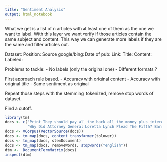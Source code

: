 ```yaml
---
title: "Sentiment Analysis"
output: html_notebook
---
```


What we get is a list of n articles with at least one of them as the one we want to label.
With this layer we want verify if those articles contain the same subject and content.
This way we can generate more labels if they are the same and filter articles out.


Dataset:
  Position:
  Source google/bing:
  Date of pub:
  Link:
  Title:
  Content:
  Labeled:


Problems to tackle: 
- No labels (only the original one)
- Different formats ?

First approach rule based.
- Accuracy with original content
- Accuracy with original title
- Same sentiment as original

Repeat those steps with the stemming, tokenized, remove stop words of dataset.

Find a cutoff.

```r
library(tm)
docs <- c("Print They should pay all the back all the money plus interest. The entire family and everyone who came in with them need to be deported asap. Why did it take two years to bust them? Here we go again …another group stealing from the government and taxpayers! A group of Somalis stole over four million in government benefits over just 10 months! We’ve reported on numerous cases like this one where the Muslim refugees/immigrants commit fraud by scamming our system…It’s way out of control! More Related", 
          "Why Did Attorney General Loretta Lynch Plead The Fifth? Barracuda Brigade 2016-10-28 Print The administration is blocking congressional probe into cash payments to Iran. Of course she needs to plead the 5th. She either can’t recall, refuses to answer, or just plain deflects the question. Straight up corruption at its finest! 100percentfedUp.com ; Talk about covering your ass! Loretta Lynch did just that when she plead the Fifth to avoid incriminating herself over payments to Iran…Corrupt to the core! Attorney General Loretta Lynch is declining to comply with an investigation by leading members of Congress about the Obama administration’s secret efforts to send Iran $1.7 billion in cash earlier this year, prompting accusations that Lynch has “pleaded the Fifth” Amendment to avoid incriminating herself over these payments, according to lawmakers and communications exclusively obtained by the Washington Free Beacon. Sen. Marco Rubio (R., Fla.) and Rep. Mike Pompeo (R., Kan.) initially presented Lynch in October with a series of questions about how the cash payment to Iran was approved and delivered. In an Oct. 24 response, Assistant Attorney General Peter Kadzik responded on Lynch’s behalf, refusing to answer the questions and informing the lawmakers that they are barred from publicly disclosing any details about the cash payment, which was bound up in a ransom deal aimed at freeing several American hostages from Iran. The response from the attorney general’s office is “unacceptable” and provides evidence that Lynch has chosen to “essentially plead the fifth and refuse to respond to inquiries regarding [her]role in providing cash to the world’s foremost state sponsor of terrorism,” Rubio and Pompeo wrote on Friday in a follow-up letter to Lynch. More Related")
docs <- VCorpus(VectorSource(docs))
docs <- tm_map(docs, content_transformer(tolower))
docs <- tm_map(docs, stemDocument)
docs <- tm_map(docs, removeWords, stopwords("english"))
dtm <-  DocumentTermMatrix(docs)
inspect(dtm)
```


